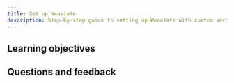 ```yaml
---
title: Set up Weaviate
description: Step-by-step guide to setting up Weaviate with custom vectors.
---
```

<!-- Like a subject number (e.g. CS101) -->

<!-- Provide context for this course, in addition to the concrete learning goals and outcomes. Why would someone want to do this unit? -->

<!-- :::warning TODO
Intro video here
::: -->

## <i class="fa-solid fa-bullseye-arrow"></i> Learning objectives


<!-- Replace unitName with name from `unitData.js` - will pull in learning goals and outcomes -->
<LearningGoals unitName="byov_setup_weaviate"/>

## Questions and feedback


<DocsFeedback/>
